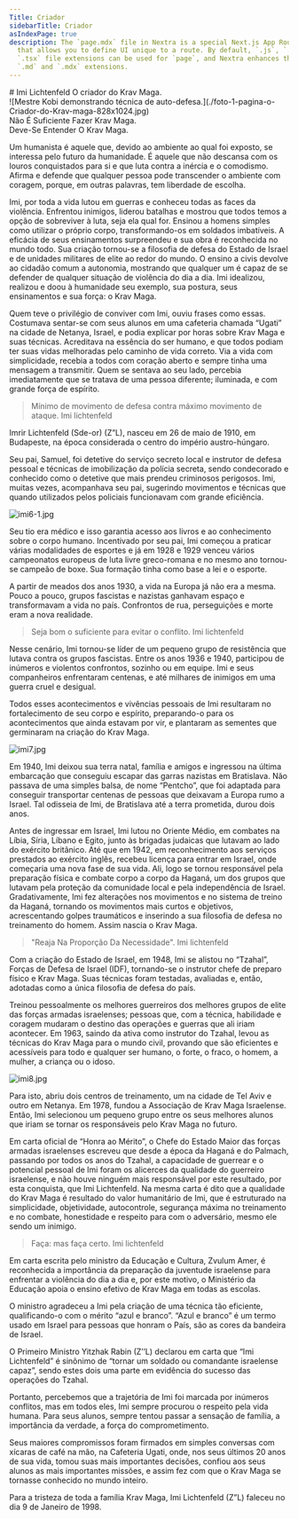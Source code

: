 ```yaml
---
Title: Criador
sidebarTitle: Criador
asIndexPage: true
description: The `page.mdx` file in Nextra is a special Next.js App Router convention file
  that allows you to define UI unique to a route. By default, `.js`, `.jsx`, or
  `.tsx` file extensions can be used for `page`, and Nextra enhances them with
  `.md` and `.mdx` extensions.
---
```



<div className="grid lg:grid-cols-2 gap-6 mt-8 place-items-center">
  <div className="">
    <span className="uppercase">
      # Imi <span className="text-yellow-500">Lichtenfeld</span>
    </span>
    <span className="font-cursive text-base">O criador do Krav Maga.</span>
  </div>
  <div>![Mestre Kobi demonstrando técnica de auto-defesa.](./foto-1-pagina-o-Criador-do-Krav-maga-828x1024.jpg)</div>
</div>

<div className="text-3xl text-center uppercase mt-18">
  Não É Suficiente Fazer Krav Maga. <br /> <span className="text-yellow-500 ">Deve-Se Entender O Krav Maga.</span>
</div>

Um humanista é aquele que, devido ao ambiente ao qual foi exposto, se interessa pelo futuro da humanidade. É aquele que não descansa com os louros conquistados para si e que luta contra a inércia e o comodismo. Afirma e defende que qualquer pessoa pode transcender o ambiente com coragem, porque, em outras palavras, tem liberdade de escolha.

Imi, por toda a vida lutou em guerras e conheceu todas as faces da violência. Enfrentou inimigos, liderou batalhas e mostrou que todos temos a opção de sobreviver à luta, seja ela qual for. Ensinou a homens simples como utilizar o próprio corpo, transformando-os em soldados imbatíveis. A eficácia de seus ensinamentos surpreendeu e sua obra é reconhecida no mundo todo. Sua criação tornou-se a filosofia de defesa do Estado de Israel e de unidades militares de elite ao redor do mundo. O ensino a civis devolve ao cidadão comum a autonomia, mostrando que qualquer um é capaz de se defender de qualquer situação de violência do dia a dia. Imi idealizou, realizou e doou à humanidade seu exemplo, sua postura, seus ensinamentos e sua força: o Krav Maga.

Quem teve o privilégio de conviver com Imi, ouviu frases como essas. Costumava sentar-se com seus alunos em uma cafeteria chamada “Ugati” na cidade de Netanya, Israel, e podia explicar por horas sobre Krav Maga e suas técnicas. Acreditava na essência do ser humano, e que todos podiam ter suas vidas melhoradas pelo caminho de vida correto. Via a vida com simplicidade, recebia a todos com coração aberto e sempre tinha uma mensagem a transmitir. Quem se sentava ao seu lado, percebia imediatamente que se tratava de uma pessoa diferente; iluminada, e com grande força de espírito.

<Blockquote>
  Mínimo de movimento de defesa contra máximo movimento de ataque.
  <BlockquoteAuthor>Imi lichtenfeld</BlockquoteAuthor>
</Blockquote>

Imrir Lichtenfeld (Sde-or) (Z”L), nasceu em 26 de maio de 1910, em Budapeste, na época considerada o centro do império austro-húngaro.

Seu pai, Samuel, foi detetive do serviço secreto local e instrutor de defesa pessoal e técnicas de imobilização da polícia secreta, sendo condecorado e conhecido como o detetive que mais prendeu criminosos perigosos. Imi, muitas vezes, acompanhava seu pai, sugerindo movimentos e técnicas que quando utilizados pelos policiais funcionavam com grande eficiência.

![imi6-1.jpg](./imi6-1.jpg)

Seu tio era médico e isso garantia acesso aos livros e ao conhecimento sobre o corpo humano. Incentivado por seu pai, Imi começou a praticar várias modalidades de esportes e já em 1928 e 1929 venceu vários campeonatos europeus de luta livre greco-romana e no mesmo ano tornou-se campeão de boxe. Sua formação tinha como base a lei e o esporte.

A partir de meados dos anos 1930, a vida na Europa já não era a mesma. Pouco a pouco, grupos fascistas e nazistas ganhavam espaço e transformavam a vida no país. Confrontos de rua, perseguições e morte eram a nova realidade.

<Blockquote>
  Seja bom o suficiente para evitar o conflito.
  <BlockquoteAuthor>Imi lichtenfeld</BlockquoteAuthor>
</Blockquote>

Nesse cenário, Imi tornou-se líder de um pequeno grupo de resistência que lutava contra os grupos fascistas. Entre os anos 1936 e 1940, participou de inúmeros e violentos confrontos, sozinho ou em equipe. Imi e seus companheiros enfrentaram centenas, e até milhares de inimigos em uma guerra cruel e desigual.

Todos esses acontecimentos e vivências pessoais de Imi resultaram no fortalecimento de seu corpo e espírito, preparando-o para os acontecimentos que ainda estavam por vir, e plantaram as sementes que germinaram na criação do Krav Maga.

![imi7.jpg](./imi7.jpg)

Em 1940, Imi deixou sua terra natal, família e amigos e ingressou na última embarcação que conseguiu escapar das garras nazistas em Bratislava. Não passava de uma simples balsa, de nome “Pentcho”, que foi adaptada para conseguir transportar centenas de pessoas que deixavam a Europa rumo a Israel. Tal odisseia de Imi, de Bratislava até a terra prometida, durou dois anos.

Antes de ingressar em Israel, Imi lutou no Oriente Médio, em combates na Líbia, Síria, Líbano e Egito, junto às brigadas judaicas que lutavam ao lado do exército britânico. Até que em 1942, em reconhecimento aos serviços prestados ao exército inglês, recebeu licença para entrar em Israel, onde começaria uma nova fase de sua vida. Ali, logo se tornou responsável pela preparação física e combate corpo a corpo da Haganá, um dos grupos que lutavam pela proteção da comunidade local e pela independência de Israel. Gradativamente, Imi fez alterações nos movimentos e no sistema de treino da Haganá, tornando os movimentos mais curtos e objetivos, acrescentando golpes traumáticos e inserindo a sua filosofia de defesa no treinamento do homem. Assim nascia o Krav Maga.

<Blockquote>
  "Reaja Na Proporção Da Necessidade".
  <BlockquoteAuthor>Imi lichtenfeld</BlockquoteAuthor>
</Blockquote>

Com a criação do Estado de Israel, em 1948, Imi se alistou no “Tzahal”, Forças de Defesa de Israel (IDF), tornando-se o instrutor chefe de preparo físico e Krav Maga. Suas técnicas foram testadas, avaliadas e, então, adotadas como a única filosofia de defesa do país.

Treinou pessoalmente os melhores guerreiros dos melhores grupos de elite das forças armadas israelenses; pessoas que, com a técnica, habilidade e coragem mudaram o destino das operações e guerras que ali iriam acontecer. Em 1963, saindo da ativa como instrutor do Tzahal, levou as técnicas do Krav Maga para o mundo civil, provando que são eficientes e acessíveis para todo e qualquer ser humano, o forte, o fraco, o homem, a mulher, a criança ou o idoso.

![imi8.jpg](./imi8.jpg)

Para isto, abriu dois centros de treinamento, um na cidade de Tel Aviv e outro em Netanya. Em 1978, fundou a Associação de Krav Maga Israelense. Então, Imi selecionou um pequeno grupo entre os seus melhores alunos que iriam se tornar os responsáveis pelo Krav Maga no futuro.

Em carta oficial de “Honra ao Mérito”, o Chefe do Estado Maior das forças armadas israelenses escreveu que desde a época da Haganá e do Palmach, passando por todos os anos do Tzahal, a capacidade de guerrear e o potencial pessoal de Imi foram os alicerces da qualidade do guerreiro israelense, e não houve ninguém mais responsável por este resultado, por esta conquista, que Imi Lichtenfeld. Na mesma carta é dito que a qualidade do Krav Maga é resultado do valor humanitário de Imi, que é estruturado na simplicidade, objetividade, autocontrole, segurança máxima no treinamento e no combate, honestidade e respeito para com o adversário, mesmo ele sendo um inimigo.

<Blockquote>
  Faça: mas faça certo.
  <BlockquoteAuthor>Imi lichtenfeld</BlockquoteAuthor>
</Blockquote>

Em carta escrita pelo ministro da Educação e Cultura, Zvulum Amer, é reconhecida a importância da preparação da juventude israelense para enfrentar a violência do dia a dia e, por este motivo, o Ministério da Educação apoia o ensino efetivo de Krav Maga em todas as escolas.

O ministro agradeceu a Imi pela criação de uma técnica tão eficiente, qualificando-o com o mérito “azul e branco”. “Azul e branco” é um termo usado em Israel para pessoas que honram o País, são as cores da bandeira de Israel.

O Primeiro Ministro Yitzhak Rabin (Z’’L) declarou em carta que “Imi Lichtenfeld” é sinônimo de “tornar um soldado ou comandante israelense capaz”, sendo estes dois uma parte em evidência do sucesso das operações do Tzahal.

Portanto, percebemos que a trajetória de Imi foi marcada por inúmeros conflitos, mas em todos eles, Imi sempre procurou o respeito pela vida humana. Para seus alunos, sempre tentou passar a sensação de família, a importância da verdade, a força do comprometimento.

Seus maiores compromissos foram firmados em simples conversas com xícaras de café na mão, na Cafeteria Ugati, onde, nos seus últimos 20 anos de sua vida, tomou suas mais importantes decisões, confiou aos seus alunos as mais importantes missões, e assim fez com que o Krav Maga se tornasse conhecido no mundo inteiro.

Para a tristeza de toda a família Krav Maga, Imi Lichtenfeld (Z”L) faleceu no dia 9 de Janeiro de 1998.
